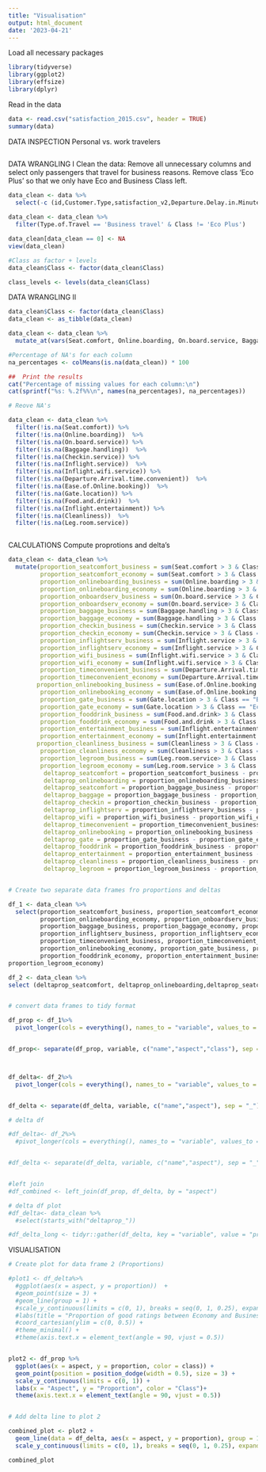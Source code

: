 ```yaml
---
title: "Visualisation"
output: html_document
date: '2023-04-21'
---
```

Load all necessary packages
```r
library(tidyverse)
library(ggplot2)
library(effsize)
library(dplyr)
```


Read in the data 
```r
data <- read.csv("satisfaction_2015.csv", header = TRUE)
summary(data)
```


DATA INSPECTION 
Personal vs. work travelers
```r

```




DATA WRANGLING I 
Clean the data: Remove all unnecessary columns and select only passengers that travel for business reasons. Remove class 'Eco Plus' so that we only have Eco and Business Class left. 
```r
data_clean <- data %>%  
  select(-c (id,Customer.Type,satisfaction_v2,Departure.Delay.in.Minutes,Arrival.Delay.in.Minutes))  
  
data_clean <- data_clean %>%  
  filter(Type.of.Travel == 'Business travel' & Class != 'Eco Plus')

data_clean[data_clean == 0] <- NA
view(data_clean)

#Class as factor + levels 
data_clean$Class <- factor(data_clean$Class)

class_levels <- levels(data_clean$Class)
```

DATA WRANGLING II
```r
data_clean$Class <- factor(data_clean$Class)
data_clean <- as_tibble(data_clean)

data_clean <- data_clean %>%
  mutate_at(vars(Seat.comfort, Online.boarding, On.board.service, Baggage.handling, Checkin.service, Inflight.service, Inflight.wifi.service, Departure.Arrival.time.convenient, Ease.of.Online.booking, Gate.location, Food.and.drink, Inflight.entertainment, Leg.room.service, Cleanliness), as.numeric)

#Percentage of NA's for each column 
na_percentages <- colMeans(is.na(data_clean)) * 100

##  Print the results
cat("Percentage of missing values for each column:\n")
cat(sprintf("%s: %.2f%%\n", names(na_percentages), na_percentages))

# Reove NA's 

data_clean <- data_clean %>% 
  filter(!is.na(Seat.comfort)) %>% 
  filter(!is.na(Online.boarding))  %>% 
  filter(!is.na(On.board.service)) %>% 
  filter(!is.na(Baggage.handling))  %>% 
  filter(!is.na(Checkin.service)) %>% 
  filter(!is.na(Inflight.service))  %>% 
  filter(!is.na(Inflight.wifi.service)) %>% 
  filter(!is.na(Departure.Arrival.time.convenient))  %>% 
  filter(!is.na(Ease.of.Online.booking))  %>% 
  filter(!is.na(Gate.location)) %>% 
  filter(!is.na(Food.and.drink))  %>% 
  filter(!is.na(Inflight.entertainment)) %>% 
  filter(!is.na(Cleanliness))  %>% 
  filter(!is.na(Leg.room.service)) 



``` 

CALCULATIONS
Compute proprotions and delta's

```r
data_clean <- data_clean %>% 
  mutate(proportion_seatcomfort_business = sum(Seat.comfort > 3 & Class == "Business") / sum(Class == "Business"),
         proportion_seatcomfort_economy = sum(Seat.comfort > 3 & Class == "Eco") / sum(Class == "Eco"),
         proportion_onlineboarding_business = sum(Online.boarding > 3 & Class == "Business") / sum(Class == "Business"),
         proportion_onlineboarding_economy = sum(Online.boarding > 3 & Class == "Eco") / sum(Class == "Eco"),
         proportion_onboardserv_business = sum(On.board.service > 3 & Class == "Business") / sum(Class == "Business"),
         proportion_onboardserv_economy = sum(On.board.service> 3 & Class == "Eco") / sum(Class == "Eco"),
         proportion_baggage_business = sum(Baggage.handling > 3 & Class == "Business") / sum(Class == "Business"),
         proportion_baggage_economy = sum(Baggage.handling > 3 & Class == "Eco") / sum(Class == "Eco"),
         proportion_checkin_business = sum(Checkin.service > 3 & Class == "Business") / sum(Class == "Business"),
         proportion_checkin_economy = sum(Checkin.service > 3 & Class == "Eco") / sum(Class == "Eco"),
         proportion_inflightserv_business = sum(Inflight.service > 3 & Class == "Business") / sum(Class == "Business"),
         proportion_inflightserv_economy = sum(Inflight.service > 3 & Class == "Eco") / sum(Class == "Eco"),
         proportion_wifi_business = sum(Inflight.wifi.service > 3 & Class == "Business") / sum(Class == "Business"),
         proportion_wifi_economy = sum(Inflight.wifi.service > 3 & Class == "Eco") / sum(Class == "Eco"),
         proportion_timeconvenient_business = sum(Departure.Arrival.time.convenient > 3 & Class == "Business") / sum(Class == "Business"),
         proportion_timeconvenient_economy = sum(Departure.Arrival.time.convenient > 3 & Class == "Eco") / sum(Class == "Eco"),
        proportion_onlinebooking_business = sum(Ease.of.Online.booking > 3 & Class == "Business") / sum(Class == "Business"),
         proportion_onlinebooking_economy = sum(Ease.of.Online.booking > 3 & Class == "Eco") / sum(Class == "Eco"),
         proportion_gate_business = sum(Gate.location > 3 & Class == "Business") / sum(Class == "Business"),
         proportion_gate_economy = sum(Gate.location > 3 & Class == "Eco") / sum(Class == "Eco"),
         proportion_fooddrink_business = sum(Food.and.drink> 3 & Class == "Business") / sum(Class == "Business"),
         proportion_fooddrink_economy = sum(Food.and.drink > 3 & Class == "Eco") / sum(Class == "Eco"),
         proportion_entertainment_business = sum(Inflight.entertainment > 3 & Class == "Business") / sum(Class == "Business"),
         proportion_entertainment_economy = sum(Inflight.entertainment > 3 & Class == "Eco") / sum(Class == "Eco"),
        proportion_cleanliness_business = sum(Cleanliness > 3 & Class == "Business") / sum(Class == "Business"),
         proportion_cleanliness_economy = sum(Cleanliness > 3 & Class == "Eco") / sum(Class == "Eco"),
         proportion_legroom_business = sum(Leg.room.service> 3 & Class == "Business") / sum(Class == "Business"),
         proportion_legroom_economy = sum(Leg.room.service > 3 & Class == "Eco") / sum(Class == "Eco"),
          deltaprop_seatcomfort = proportion_seatcomfort_business - proportion_seatcomfort_economy,
          deltaprop_onlineboarding = proportion_onlineboarding_business - proportion_onlineboarding_economy,
          deltaprop_seatcomfort = proportion_baggage_business - proportion_baggage_economy,
          deltaprop_baggage = proportion_baggage_business - proportion_baggage_economy,
          deltaprop_checkin = proportion_checkin_business - proportion_checkin_economy,
          deltaprop_inflightserv = proportion_inflightserv_business - proportion_inflightserv_economy,
          deltaprop_wifi = proportion_wifi_business - proportion_wifi_economy,
          deltaprop_timeconvenient = proportion_timeconvenient_business - proportion_timeconvenient_economy,
          deltaprop_onlinebooking = proportion_onlinebooking_business - proportion_onlinebooking_economy,
          deltaprop_gate = proportion_gate_business - proportion_gate_economy,
          deltaprop_fooddrink = proportion_fooddrink_business - proportion_fooddrink_economy,
          deltaprop_entertainment = proportion_entertainment_business - proportion_entertainment_economy,
          deltaprop_cleanliness = proportion_cleanliness_business - proportion_cleanliness_economy,
          deltaprop_legroom = proportion_legroom_business - proportion_legroom_economy)


# Create two separate data frames fro proportions and deltas 

df_1 <- data_clean %>%
  select(proportion_seatcomfort_business, proportion_seatcomfort_economy, proportion_onlineboarding_business,
         proportion_onlineboarding_economy, proportion_onboardserv_business, proportion_onboardserv_economy,
         proportion_baggage_business, proportion_baggage_economy, proportion_checkin_business, proportion_checkin_economy,
         proportion_inflightserv_business, proportion_inflightserv_economy, proportion_wifi_business, proportion_wifi_economy,
         proportion_timeconvenient_business, proportion_timeconvenient_economy, proportion_onlinebooking_business, 
         proportion_onlinebooking_economy, proportion_gate_business, proportion_gate_economy, proportion_fooddrink_business,
         proportion_fooddrink_economy, proportion_entertainment_business, proportion_entertainment_economy, proportion_cleanliness_business, proportion_cleanliness_economy, proportion_legroom_business,
proportion_legroom_economy)

df_2 <- data_clean %>%
select (deltaprop_seatcomfort, deltaprop_onlineboarding,deltaprop_seatcomfort, deltaprop_baggage, deltaprop_checkin,deltaprop_inflightserv,deltaprop_wifi, deltaprop_timeconvenient,deltaprop_onlinebooking,deltaprop_gate, deltaprop_fooddrink,deltaprop_entertainment,deltaprop_cleanliness, deltaprop_legroom) 


# convert data frames to tidy format

df_prop <- df_1%>%
  pivot_longer(cols = everything(), names_to = "variable", values_to = "proportion")


df_prop<- separate(df_prop, variable, c("name","aspect","class"), sep = "_")



df_delta<- df_2%>%
  pivot_longer(cols = everything(), names_to = "variable", values_to = "proportion")


df_delta <- separate(df_delta, variable, c("name","aspect"), sep = "_")

# delta df 

#df_delta<- df_2%>%
  #pivot_longer(cols = everything(), names_to = "variable", values_to = "delta")


#df_delta <- separate(df_delta, variable, c("name","aspect"), sep = "_")


#left join
#df_combined <- left_join(df_prop, df_delta, by = "aspect")

# delta df plot 
#df_delta<- data_clean %>%
  #select(starts_with("deltaprop_")) 

#df_delta_long <- tidyr::gather(df_delta, key = "variable", value = "proportion")

```


VISUALISATION

```r
# Create plot for data frame 2 (Proportions)

#plot1 <- df_delta%>%
  #ggplot(aes(x = aspect, y = proportion))  +
  #geom_point(size = 3) +
  #geom_line(group = 1) +
  #scale_y_continuous(limits = c(0, 1), breaks = seq(0, 1, 0.25), expand = expansion(mult = c(0, 0.1))) +
  #labs(title = "Proportion of good ratings between Economy and Business Class ",x = "Satisfaction Variables", y = "Delta") +
  #coord_cartesian(ylim = c(0, 0.5)) +
  #theme_minimal() +
  #theme(axis.text.x = element_text(angle = 90, vjust = 0.5))


plot2 <- df_prop %>%
  ggplot(aes(x = aspect, y = proportion, color = class)) +
  geom_point(position = position_dodge(width = 0.5), size = 3) +
  scale_y_continuous(limits = c(0, 1)) +
  labs(x = "Aspect", y = "Proportion", color = "Class")+
  theme(axis.text.x = element_text(angle = 90, vjust = 0.5)) 


# Add delta line to plot 2 

combined_plot <- plot2 +
  geom_line(data = df_delta, aes(x = aspect, y = proportion), group = 1, color = "black", linetype = "dashed") +
  scale_y_continuous(limits = c(0, 1), breaks = seq(0, 1, 0.25), expand = expansion(mult = c(0, 0.1)))

combined_plot
```


